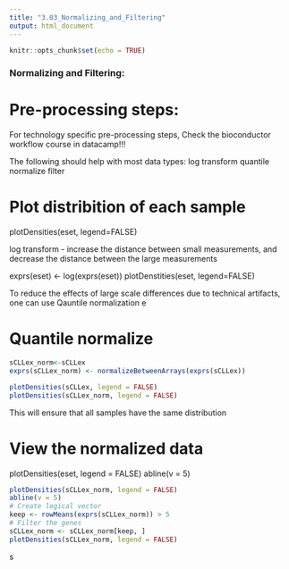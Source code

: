---
title: "3.03_Normalizing_and_Filtering"
output: html_document
---

```{r setup, include=FALSE}
knitr::opts_chunk$set(echo = TRUE)
```

### Normalizing and Filtering:

# Pre-processing steps:
For technology specific pre-processing steps,
Check the bioconductor workflow course in datacamp!!!

The following should help with most data types:
log transform
quantile normalize
filter

# Plot distribition of each sample
plotDensities(eset, legend=FALSE)

log transform - increase the distance between small measurements, and decrease the distance between the large measurements

exprs(eset) <- log(exprs(eset))
plotDenstities(eset, legend=FALSE)

To reduce the effects of large scale differences due to technical artifacts, one can use Qauntile normalization
e

# Quantile normalize
```{r}
sCLLex_norm<-sCLLex 
exprs(sCLLex_norm) <- normalizeBetweenArrays(exprs(sCLLex))

plotDensities(sCLLex, legend = FALSE)
plotDensities(sCLLex_norm, legend = FALSE)
```
This will ensure that all samples have the same distribution

# View the normalized data
plotDensities(eset, legend = FALSE)
abline(v = 5)
```{r}
plotDensities(sCLLex_norm, legend = FALSE)
abline(v = 5)
# Create logical vector
keep <- rowMeans(exprs(sCLLex_norm)) > 5
# Filter the genes
sCLLex_norm <- sCLLex_norm[keep, ]
plotDensities(sCLLex_norm, legend = FALSE)
```

s


